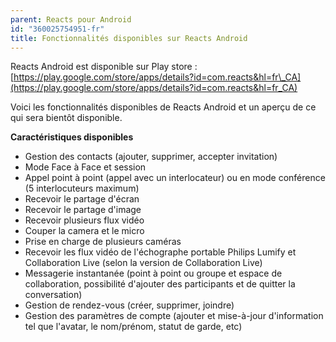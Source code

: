 ```yaml
---
parent: Reacts pour Android
id: "360025754951-fr"
title: Fonctionnalités disponibles sur Reacts Android
---
```

Reacts Android est disponible sur Play store : [https://play.google.com/store/apps/details?id=com.reacts&hl=fr\_CA](https://play.google.com/store/apps/details?id=com.reacts&hl=fr_CA)

Voici les fonctionnalités disponibles de Reacts Android et un aperçu de ce qui sera bientôt disponible.

**Caractéristiques disponibles**

*   Gestion des contacts (ajouter, supprimer, accepter invitation)
*   Mode Face à Face et session
*   Appel point à point (appel avec un interlocateur) ou en mode conférence (5 interlocuteurs maximum)
*   Recevoir le partage d'écran
*   Recevoir le partage d'image
*   Recevoir plusieurs flux vidéo
*   Couper la camera et le micro
*   Prise en charge de plusieurs caméras
*   Recevoir les flux vidéo de l'échographe portable Philips Lumify et Collaboration Live (selon la version de Collaboration Live)
*   Messagerie instantanée (point à point ou groupe et espace de collaboration, possibilité d'ajouter des participants et de quitter la conversation)
*   Gestion de rendez-vous (créer, supprimer, joindre)
*   Gestion des paramètres de compte (ajouter et mise-à-jour d'information tel que l'avatar, le nom/prénom, statut de garde, etc)
